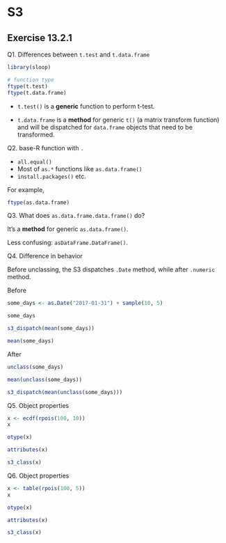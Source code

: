 # S3

## Exercise 13.2.1 

Q1. Differences between `t.test` and `t.data.frame`

```r
library(sloop)

# function type
ftype(t.test)
ftype(t.data.frame)
```

- `t.test()` is a **generic** function to perform t-test.

- `t.data.frame` is a **method** for generic `t()` (a matrix transform function) and will be dispatched for `data.frame` objects that need to be transformed.

Q2. base-R function with `.`

- `all.equal()`
- Most of `as.*` functions like `as.data.frame()`
- `install.packages()`
etc.

For example,

```r
ftype(as.data.frame)
```

Q3. What does `as.data.frame.data.frame()` do?
 
It's a **method** for generic `as.data.frame()`.

Less confusing: `asDataFrame.DataFrame()`.

Q4. Difference in behavior

Before unclassing, the S3 dispatches `.Date` method, while after `.numeric` method.

Before

```r
some_days <- as.Date("2017-01-31") + sample(10, 5)

some_days

s3_dispatch(mean(some_days))

mean(some_days)
```

After

```r
unclass(some_days)

mean(unclass(some_days))

s3_dispatch(mean(unclass(some_days)))
```

Q5. Object properties

```r
x <- ecdf(rpois(100, 10))
x

otype(x)

attributes(x)

s3_class(x)
```

Q6. Object properties

```r
x <- table(rpois(100, 5))
x

otype(x)

attributes(x)

s3_class(x)
```
